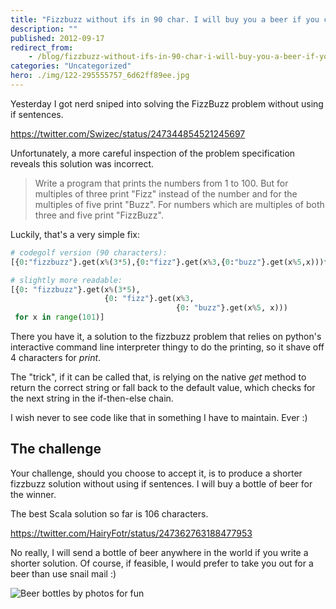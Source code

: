 ```yaml
---
title: "Fizzbuzz without ifs in 90 char. I will buy you a beer if you can do better."
description: ""
published: 2012-09-17
redirect_from:
    - /blog/fizzbuzz-without-ifs-in-90-char-i-will-buy-you-a-beer-if-you-can-do-better/swizec/5276
categories: "Uncategorized"
hero: ./img/122-295555757_6d62ff89ee.jpg
---
```


Yesterday I got nerd sniped into solving the FizzBuzz problem without using if sentences.

https://twitter.com/Swizec/status/247344854521245697

Unfortunately, a more careful inspection of the problem specification reveals this solution was incorrect.

> Write a program that prints the numbers from 1 to 100. But for multiples of three print "Fizz" instead of the number and for the multiples of five print "Buzz". For numbers which are multiples of both three and five print "FizzBuzz".

Luckily, that's a very simple fix:

```python
# codegolf version (90 characters):
[{0:"fizzbuzz"}.get(x%(3*5),{0:"fizz"}.get(x%3,{0:"buzz"}.get(x%5,x)))for x in range(101)]

# slightly more readable:
[{0: "fizzbuzz"}.get(x%(3*5),
                     {0: "fizz"}.get(x%3,
                                     {0: "buzz"}.get(x%5, x)))
 for x in range(101)]
```

There you have it, a solution to the fizzbuzz problem that relies on python's interactive command line interpreter thingy to do the printing, so it shave off 4 characters for _print_.

The "trick", if it can be called that, is relying on the native _get_ method to return the correct string or fall back to the default value, which checks for the next string in the if-then-else chain.

I wish never to see code like that in something I have to maintain. Ever :)

## The challenge

Your challenge, should you choose to accept it, is to produce a shorter fizzbuzz solution without using if sentences. I will buy a bottle of beer for the winner.

The best Scala solution so far is 106 characters.

https://twitter.com/HairyFotr/status/247362763188477953

No really, I will send a bottle of beer anywhere in the world if you write a shorter solution. Of course, if feasible, I would prefer to take you out for a beer than use snail mail :)

![Beer bottles by photos for fun](./img/122-295555757_6d62ff89ee.jpg "Beer bottles by photos for fun")
